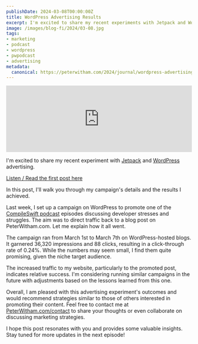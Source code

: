 ```yaml
---
publishDate: 2024-03-08T00:00:00Z
title: WordPress Advertising Results
excerpt: I'm excited to share my recent experiments with Jetpack and WordPress advertising.
image: /images/blog-fi/2024/03-08.jpg
tags:
- marketing
- podcast
- wordpress
- pwpodcast
- advertising
metadata:
  canonical: https://peterwitham.com/2024/journal/wordpress-advertising-followup.mdx
---
```


<iframe width="100%" height="180" frameborder="no" scrolling="no" seamless="" src="https://share.transistor.fm/e/3b3644dc"></iframe>

I'm excited to share my recent experiment with [Jetpack](https://www.jetpack.com) and [WordPress](https://www.wordpress.com) advertising.

[Listen / Read the first post here](/2024/journal/wordpress-advertising-an-experiment)

In this post, I'll walk you through my campaign's details and the results I achieved.

Last week, I set up a campaign on WordPress to promote one of the [CompileSwift podcast](https://www.compileswift.com/podcast) episodes discussing developer stresses and struggles. The aim was to direct traffic back to a blog post on PeterWitham.com. Let me explain how it all went.

The campaign ran from March 1st to March 7th on WordPress-hosted blogs. It garnered 36,320 impressions and 88 clicks, resulting in a click-through rate of 0.24%. While the numbers may seem small, I find them quite promising, given the niche target audience.

The increased traffic to my website, particularly to the promoted post, indicates relative success. I'm considering running similar campaigns in the future with adjustments based on the lessons learned from this one.

Overall, I am pleased with this advertising experiment's outcomes and would recommend strategies similar to those of others interested in promoting their content. Feel free to contact me at [PeterWitham.com/contact](/contact) to share your thoughts or even collaborate on discussing marketing strategies.

I hope this post resonates with you and provides some valuable insights. Stay tuned for more updates in the next episode!
